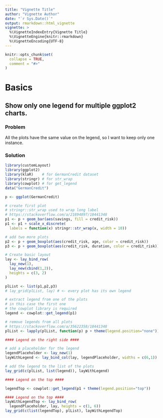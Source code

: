 ```yaml
---
title: "Vignette Title"
author: "Vignette Author"
date: "`r Sys.Date()`"
output: rmarkdown::html_vignette
vignette: >
  %\VignetteIndexEntry{Vignette Title}
  %\VignetteEngine{knitr::rmarkdown}
  %\VignetteEncoding{UTF-8}
---
```


```r
knitr::opts_chunk$set(
  collapse = TRUE,
  comment = "#>"
)
```

# Basics

## Show only one legend for multiple ggplot2 charts.

### Problem

All the plots have the same value on the legend, so I want to keep only one instance.

### Solution

```r
library(customLayout)
library(ggplot2)
library(klaR)    # for GermanCredit dataset
library(stringr) # for str_wrap
library(cowplot) # for get_legend
data("GermanCredit")

p <- ggplot(GermanCredit)

# create first plot
# stringr::str_wrap used to wrap long label
# https://stackoverflow.com/a/21894897/10441348
p1 <- p + geom_bar(aes(savings, fill = credit_risk))
p1 <- p1 + scale_x_discrete(
  labels = function(x) stringr::str_wrap(x, width = 10))

# add two more plots
p2 <- p + geom_boxplot(aes(credit_risk, age, color = credit_risk))
p3 <- p + geom_boxplot(aes(credit_risk, duration, color = credit_risk))

# Create basic layout
lay <- lay_bind_row(
  lay_new(1),
  lay_new(cbind(1,2)),
  heights = c(3, 2)
)

plList <- list(p1,p2,p3)
# lay_grid(plList, lay) # <- every plot has its own legend

# extract legend from one of the plots
# in this case the first one
# the cowplot library is required
legend <- cowplot::get_legend(p1)

# remove legends from all plots
# https://stackoverflow.com/a/35622358/10441348
plList <- lapply(plList, function(p) p + theme(legend.position="none"))

#### Legend on the right side ####

# add a placeholder for the legend
legendPlaceholder <- lay_new(1)
layWithLegend <- lay_bind_col(lay, legendPlaceholder, widths = c(6,1))

# add the legend to the list of the plots
lay_grid(c(plList, list(legend)), layWithLegend)

#### Legend on the top ####

legendTop <- cowplot::get_legend(p1 + theme(legend.position="top"))

#### Legend on the top ####
layWithLegendTop <- lay_bind_row(
  legendPlaceholder, lay, heights = c(1, 6))
lay_grid(c(list(legendTop), plList), layWithLegendTop)
```